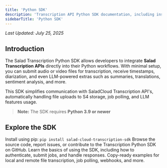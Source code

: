 ```yaml
---
title: 'Python SDK'
description: 'Transcription API Python SDK documentation, including installation, quick start, code samples.'
sidebarTitle: 'Python SDK'
---
```


_Last Updated: July 25, 2025_

## Introduction

The Salad Transcription Python SDK allows developers to integrate **Salad Transcription APIs** directly into their
Python workflows. With minimal setup, you can submit audio or video files for transcription, receive timestamps,
diarization, and even LLM-powered extras such as summaries, translations, sentiment analysis, and more.

This SDK simplifies communication with SaladCloud Transcription API's, automatically handling file uploads to S4
storage, job polling, and LLM features usage.

> **Note:** The SDK requires **Python 3.9 or newer**

## Explore the SDK

<CardGroup>
  <Card title="Installation" href="https://pypi.org/project/salad-cloud-transcription-sdk/" horizontal>
    Install using pip:
    <code>pip install salad-cloud-transcription-sdk</code>
  </Card>
  <Card title="Source Code" href="https://github.com/SaladTechnologies/salad-cloud-transcription-sdk-python" horizontal>
    Browse the source code, report issues, or contribute to the Transcription Python SDK on GitHub.
  </Card>
  <Card title="Get Started" href="/transcription/how-to-guides/sdk/python-sdk-quick-start" horizontal>
    Learn the basics of using the SDK, including how to authenticate, submit jobs, and handle responses.
  </Card>
  <Card title="Code Examples" href="/transcription/how-to-guides/sdk/python-sdk-examples" horizontal>
    Copy-ready examples for local and remote file transcription, job polling, webhooks, and more.
  </Card>
</CardGroup>
